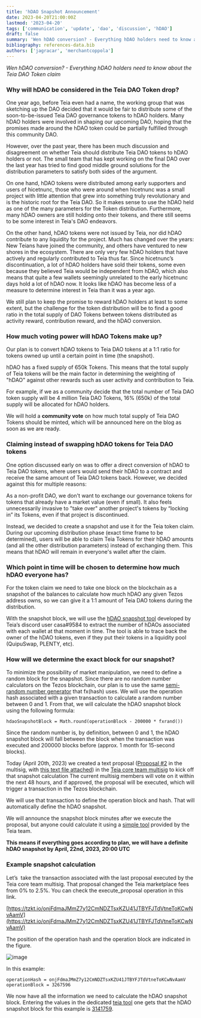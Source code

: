 ```yaml
---
title: 'hDAO Snapshot Announcement'
date: 2023-04-20T21:00:00Z
lastmod: '2023-04-20'
tags: ['communication', 'update', 'dao', 'discussion', 'hDAO']
draft: false
summary: 'Wen hDAO conversion? - Everything hDAO holders need to know about the Teia DAO Token claim'
bibliography: references-data.bib
authors: ['jagracar', 'merchantcoppola']
---
```



_Wen hDAO conversion? - Everything hDAO holders need to know about the Teia DAO Token claim_

### Why will hDAO be considered in the Teia DAO Token drop?

One year ago, before Teia even had a name, the working group that was sketching up the DAO decided that it would be fair to distribute some of the soon-to-be-issued Teia DAO governance tokens to hDAO holders. Many hDAO holders were involved in shaping our upcoming DAO, hoping that the promises made around the hDAO token could be partially fulfilled through this community DAO. 

However, over the past year, there has been much discussion and disagreement on whether Teia should distribute Teia DAO tokens to hDAO holders or not. The small team that has kept working on the final DAO over the last year has tried to find good middle ground solutions for the distribution parameters to satisfy both sides of the argument. 

On one hand, hDAO tokens were distributed among early supporters and users of hicetnunc, those who were around when hicetnunc was a small project with little attention that grew into something truly revolutionary and is the historic root for the Teia DAO. So it makes sense to use the hDAO held as one of the many parameters for the Token distribution. Furthermore, many hDAO owners are still holding onto their tokens, and there still seems to be some interest in Teia's DAO endeavors. 

On the other hand, hDAO tokens were not issued by Teia, nor did hDAO contribute to any liquidity for the project. Much has changed over the years: New Teians have joined the community, and others have ventured to new shores in the ecosystem. There are only very few hDAO holders that have actively and regularly contributed to Teia thus far.  Since hicetnunc’s discontinuation, a lot of hDAO holders have sold their tokens, some even because they believed Teia would be independent from hDAO, which also means that quite a few wallets seemingly unrelated to the early hicetnunc days hold a lot of hDAO now. It looks like hDAO has become less of a measure to determine interest in Teia than it was a year ago. 

We still plan to keep the promise to reward hDAO holders at least to some extent, but the challenge for the token distribution will be to find a good ratio in the total supply of DAO Tokens between tokens distributed as activity reward, contribution reward, and the hDAO conversion. 

### How much voting power will hDAO Tokens make up?

Our plan is to convert hDAO tokens to Teia DAO tokens at a 1:1 ratio for tokens owned up until a certain point in time (the snapshot). 

hDAO has a fixed supply of 650k Tokens. This means that the total supply of Teia tokens will be the main factor in determining the weighting of "hDAO" against other rewards such as user activity and contribution to Teia.

For example, if we as a community decide that the total number of Teia DAO token supply will be 4 million Teia DAO Tokens, 16% (650k) of the total supply will be allocated for hDAO holders.

We will hold a **community vote** on how much total supply of Teia DAO Tokens should be minted, which will be announced here on the blog as soon as we are ready.

### Claiming instead of swapping hDAO tokens for Teia DAO tokens

One option discussed early on was to offer a direct conversion of hDAO to Teia DAO tokens, where users would send their hDAO to a contract and receive the same amount of Teia DAO tokens back. However, we decided against this for multiple reasons:

As a non-profit DAO, we don't want to exchange our governance tokens for tokens that already have a market value (even if small). It also feels unnecessarily invasive to "take over" another project's tokens by “locking in” its Tokens, even if that project is discontinued.

Instead, we decided to create a snapshot and use it for the Teia token claim. During our upcoming distribution phase (exact time frame to be determined), users will be able to claim Teia Tokens for their hDAO amounts (and all the other distribution parameters) instead of exchanging them. This means that hDAO will remain in everyone's wallet after the claim.

### Which point in time will be chosen to determine how much hDAO everyone has?

For the token claim we need to take one block on the blockchain as a snapshot of the balances to calculate how much hDAO any given Tezos address owns, so we can give it a 1:1 amount of Teia DAO tokens during the distribution.

With the snapshot block, we will use the [hDAO snapshot tool](https://docs.google.com/spreadsheets/d/1-a59_41HG_ia1NAsqKJPoENfyv2sJeOzvACTlPn2hWI/edit?usp=sharing) developed by Teia’s discord user casa#9584 to extract the number of hDAOs associated with each wallet at that moment in time. The tool is able to trace back the owner of the hDAO tokens, even if they put their tokens in a liquidity pool (QuipuSwap, PLENTY, etc).

### How will we determine the exact block for our snapshot?

To minimize the possibility of market manipulation, we need to define a random block for the snapshot. Since there are no random number calculators on the Tezos blockchain, our plan is to use the same [semi-random number generator](https://www.fxhash.xyz/doc/artist/snippet-api#snippet-code) that fx(hash) uses. We will use the operation hash associated with a given transaction to calculate a random number between 0 and 1. From that, we will calculate the hDAO snapshot block using the following formula:

`hdaoSnapshotBlock = Math.round(operationBlock - 200000 * fxrand())`

Since the random number is, by definition, between 0 and 1, the hDAO snapshot block will fall between the block when the transaction was executed and 200000 blocks before (approx. 1 month for 15-second blocks).

Today (April 20th, 2023) we created a text proposal ([Proposal #2](https://core-team-multisig.onrender.com/proposals) in the multisig, with [this text file attached](https://ipfs.io/ipfs/QmZxADh6xMggAgGRMwBxQJ3kqAWPbdvTExGKCmSvgmJ2HH)) in the [Teia core team multisig](https://core-team-multisig.onrender.com/proposals) to kick off that snapshot calculation  The current multisig members will vote on it within the next 48 hours, and if approved, the proposal will be executed, which will trigger a transaction in the Tezos blockchain.

We will use that transaction to define the operation block and hash. That will automatically define the hDAO snapshot.

We will announce the snapshot block minutes after we execute the proposal, but anyone could calculate it using a [simple tool](https://ipfs.io/ipfs/QmYkYdhjGFXndWzcyksJeb5Mtf8CKUX9fR9d9QyeQYWnwd) provided by the Teia team.

**This means if everything goes according to plan, we will have a definite hDAO snapshot by April, 22nd, 2023, 20:00 UTC**

### Example snapshot calculation

Let’s  take the transaction associated with the last proposal executed by the Teia core team multisig. That proposal changed the Teia marketplace fees from 0% to 2.5%. You can check the execute_proposal operation in this link.

[https://tzkt.io/onjFdmaJMmZ7y12CmNDZTsxKZU41JTBYFJTdVtneToKCwNvAamV](https://tzkt.io/onjFdmaJMmZ7y12CmNDZTsxKZU41JTBYFJTdVtneToKCwNvAamV)

The position of the operation hash and the operation block are indicated in the figure.

![image](https://user-images.githubusercontent.com/97635650/233476845-d20716b5-7bef-4282-bdf8-bd8a4250b8a4.png)


In this example:

`operationHash = onjFdmaJMmZ7y12CmNDZTsxKZU41JTBYFJTdVtneToKCwNvAamV
operationBlock = 3267596`

We now have all the information we need to calculate the hDAO snapshot block. Entering the values in the dedicated [teia tool](https://ipfs.io/ipfs/QmYkYdhjGFXndWzcyksJeb5Mtf8CKUX9fR9d9QyeQYWnwd) one gets that the hDAO snapshot block for this example is [3141759](https://tzkt.io/3141759).


